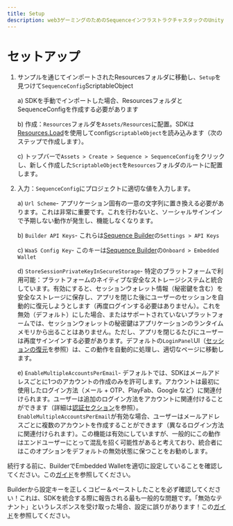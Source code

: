 ```yaml
---
title: Setup
description: web3ゲーミングのためのSequenceインフラストラクチャスタックのUnity SDKセットアップのドキュメント
---
```


# セットアップ

1. サンプルを通じてインポートされたResourcesフォルダに移動し、`Setup`を見つけて`SequenceConfig`ScriptableObject

   a) SDKを手動でインポートした場合、ResourcesフォルダとSequenceConfigを作成する必要があります

   b) 作成：`Resources`フォルダを`Assets/Resources`に配置。SDKは[Resources.Load](https://docs.unity3d.com/ScriptReference/Resources.Load.html)を使用してconfig`ScriptableObject`を読み込みます（次のステップで作成します）。

   c) トップバーで`Assets > Create > Sequence > SequenceConfig`をクリックし、新しく作成した`ScriptableObject`を`Resources`フォルダのルートに配置します。
2. 入力：`SequenceConfig`にプロジェクトに適切な値を入力します。

   a) `Url Scheme`- アプリケーション固有の一意の文字列に置き換える必要があります。これは非常に重要です。これを行わないと、ソーシャルサインインで予期しない動作が発生し、機能しなくなります。

   b) `Builder API Keys`- これらは[Sequence Builder](https://sequence.build/)の`Settings > API Keys`

   c) `WaaS Config Key`- このキーは[Sequence Builder](https://sequence.build/)の`Onboard > Embedded Wallet`

   d) `StoreSessionPrivateKeyInSecureStorage`- 特定のプラットフォームで利用可能：プラットフォームのネイティブな安全なストレージシステムと統合しています。有効にすると、セッションウォレット情報（秘密鍵を含む）を安全なストレージに保存し、アプリを閉じた後にユーザーのセッションを自動的に復元しようとします（再度ログインする必要はありません）。これを無効（デフォルト）にした場合、またはサポートされていないプラットフォームでは、セッションウォレットの秘密鍵はアプリケーションのランタイムメモリから出ることはありません。ただし、アプリを閉じるたびにユーザーは再度サインインする必要があります。デフォルトの`LoginPanel`UI（[セッションの復元](/sdk/unity/onboard/recovering-sessions)を参照）は、この動作を自動的に処理し、適切なページに移動します。

   e) `EnableMultipleAccountsPerEmail`- デフォルトでは、SDKはメールアドレスごとに1つのアカウントの作成のみを許可します。アカウントは最初に使用したログイン方法（メール + OTP、PlayFab、Google など）に関連付けられます。ユーザーは追加のログイン方法をアカウントに関連付けることができます（詳細は[認証セクション](/sdk/unity/onboard/authentication/federated-accounts)を参照）。`EnableMultipleAccountsPerEmail`が有効な場合、ユーザーはメールアドレスごとに複数のアカウントを作成することができます（異なるログイン方法に関連付けられます）。この機能は有効にしていますが、一般的にこの動作はエンドユーザーにとって混乱を招く可能性があると考えており、統合者にはこのオプションをデフォルトの無効状態に保つことをお勧めします。

<Warning>続行する前に、BuilderでEmbedded Walletを適切に設定していることを確認してください。この[ガイド](/sdk/headless-wallet/quickstart)を参照してください。</Warning>

<Warning>Builderから設定キーを正しくコピー＆ペーストしたことを必ず確認してください！これは、SDKを統合する際に報告される最も一般的な問題です。「無効なテナント」というレスポンスを受け取った場合、設定に誤りがあります！この[ガイド](/sdk/headless-wallet/quickstart)を参照してください。</Warning>
